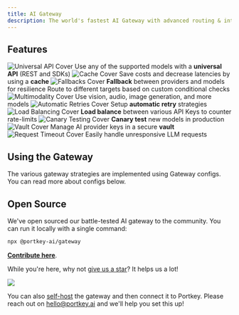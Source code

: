 ```yaml
---
title: AI Gateway
description: The world's fastest AI Gateway with advanced routing & integrated Guardrails.
---
```


## Features

<CardGroup cols={3}>

  <Card title="Universal API" href="/product/ai-gateway/universal-api">
    <img src="/images/product/ai-gateway/ai-1.avif" alt="Universal API Cover" />
    Use any of the supported models with a <strong>universal API</strong> (REST and SDKs)
  </Card>

  <Card title="Cache (Simple & Semantic)" href="/product/ai-gateway/cache-simple-and-semantic">
    <img src="/images/product/ai-gateway/ai-2.avif" alt="Cache Cover" />
    Save costs and decrease latencies by using a <strong>cache</strong>
  </Card>

  <Card title="Fallbacks" href="/product/ai-gateway/fallbacks">
    <img src="/images/product/ai-gateway/ai-3.avif" alt="Fallbacks Cover" />
    <strong>Fallback</strong> between providers and models for resilience
  </Card>

  <Card title="Conditional Routing" href="/product/ai-gateway/conditional-routing">
    Route to different targets based on custom conditional checks
  </Card>

  <Card title="Multimodality" href="/product/ai-gateway/multimodal-capabilities">
    <img src="/images/product/ai-gateway/ai-4.avif" alt="Multimodality Cover" />
    Use vision, audio, image generation, and more models
  </Card>

  <Card title="Automatic Retries" href="/product/ai-gateway/automatic-retries">
    <img src="/images/product/ai-gateway/ai-5.avif" alt="Automatic Retries Cover" />
    Setup <strong>automatic retry</strong> strategies
  </Card>

  <Card title="Load Balancing" href="/product/ai-gateway/load-balancing">
    <img src="/images/product/ai-gateway/ai-6.avif" alt="Load Balancing Cover" />
    <strong>Load balance</strong> between various API Keys to counter rate-limits
  </Card>

  <Card title="Canary Testing" href="/product/ai-gateway/canary-testing">
    <img src="/images/product/ai-gateway/ai-7.avif" alt="Canary Testing Cover" />
    <strong>Canary test</strong> new models in production
  </Card>

  <Card title="Vault" href="/product/ai-gateway/virtual-keys">
    <img src="/images/product/ai-gateway/ai-8.avif" alt="Vault Cover" />
    Manage AI provider keys in a secure <strong>vault</strong>
  </Card>

  <Card title="Request Timeout" href="/product/ai-gateway/request-timeouts">
    <img src="/images/product/ai-gateway/ai-9.avif" alt="Request Timeout Cover" />
    Easily handle unresponsive LLM requests
  </Card>

</CardGroup>


## Using the Gateway

The various gateway strategies are implemented using Gateway configs. You can read more about configs below.

<Card title="Configs" href="/product/ai-gateway/configs"/>


## Open Source

We've open sourced our battle-tested AI gateway to the community. You can run it locally with a single command:

```sh
npx @portkey-ai/gateway
```
[**Contribute here**](https://github.com/portkey-ai/gateway).

While you're here, why not [give us a star](https://git.new/ai-gateway-docs)? It helps us a lot!

<Frame>
  <img src="/images/product/ai-gateway/ai-10-gateway.png"/>
</Frame>

You can also [self-host](https://github.com/Portkey-AI/gateway/blob/main/docs/installation-deployments.md) the gateway and then connect it to Portkey. Please reach out on hello@portkey.ai and we'll help you set this up!
